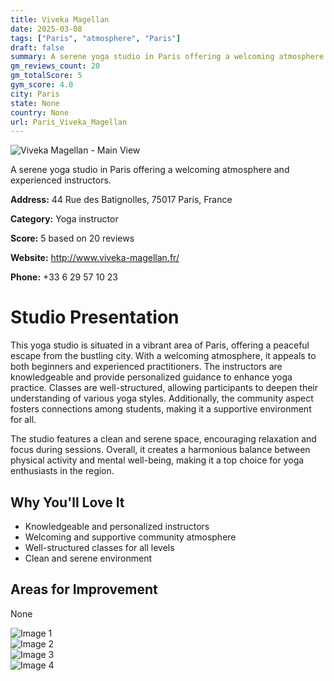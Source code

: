 ```yaml
---
title: Viveka Magellan
date: 2025-03-08
tags: ["Paris", "atmosphere", "Paris"]  
draft: false
summary: A serene yoga studio in Paris offering a welcoming atmosphere and experienced instructors.
gm_reviews_count: 20
gm_totalScore: 5
gym_score: 4.0
city: Paris
state: None
country: None
url: Paris_Viveka_Magellan
---
```


<div className="aspect-[16/9] relative my-8">
  <img 
    src="https://lh5.googleusercontent.com/p/AF1QipOvsQiY45GzAttjOGvF4xOcD0gHVNZCxPqj2lD-=w1920-h1080-k-no"
    alt="Viveka Magellan - Main View"
    className="object-cover absolute inset-0 w-full h-full rounded-lg"
  />
</div>

A serene yoga studio in Paris offering a welcoming atmosphere and experienced instructors.

**Address:** 44 Rue des Batignolles, 75017 Paris, France

**Category:** Yoga instructor

**Score:** 5 based on 20 reviews

**Website:** http://www.viveka-magellan.fr/

**Phone:** +33 6 29 57 10 23

# Studio Presentation

This yoga studio is situated in a vibrant area of Paris, offering a peaceful escape from the bustling city. With a welcoming atmosphere, it appeals to both beginners and experienced practitioners. The instructors are knowledgeable and provide personalized guidance to enhance yoga practice. Classes are well-structured, allowing participants to deepen their understanding of various yoga styles. Additionally, the community aspect fosters connections among students, making it a supportive environment for all.

The studio features a clean and serene space, encouraging relaxation and focus during sessions. Overall, it creates a harmonious balance between physical activity and mental well-being, making it a top choice for yoga enthusiasts in the region.

## Why You'll Love It

- Knowledgeable and personalized instructors
- Welcoming and supportive community atmosphere
- Well-structured classes for all levels
- Clean and serene environment

## Areas for Improvement

None

<div className="grid grid-cols-1 xl:grid-cols-2 gap-4 my-8">
<div className="aspect-[4/3] relative"><img src="https://lh5.googleusercontent.com/p/AF1QipPV9tlChMyv7ArM8G5uyuOQA_ulg1J4q-YDNsqI=w1920-h1080-k-no" alt="Image 1" className="object-cover absolute inset-0 w-full h-full rounded-lg" /></div>
<div className="aspect-[4/3] relative"><img src="https://lh5.googleusercontent.com/p/AF1QipMP_DzvrQRT1UEU3K1o8in1c1HdEAfR_aTywdif=w1920-h1080-k-no" alt="Image 2" className="object-cover absolute inset-0 w-full h-full rounded-lg" /></div>
<div className="aspect-[4/3] relative"><img src="https://lh5.googleusercontent.com/p/AF1QipN8hTA-Ag3Md5MdOp7JqC-Vsv5cZ0BZjRTlCH56=w1920-h1080-k-no" alt="Image 3" className="object-cover absolute inset-0 w-full h-full rounded-lg" /></div>
<div className="aspect-[4/3] relative"><img src="https://lh5.googleusercontent.com/p/AF1QipMmgQVOLqXEjGqVBQlaU9Y8a4ILD-GIqzjJ9dfS=w1920-h1080-k-no" alt="Image 4" className="object-cover absolute inset-0 w-full h-full rounded-lg" /></div>
</div>